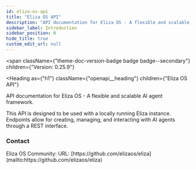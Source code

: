 ```yaml
---
id: eliza-os-api
title: "Eliza OS API"
description: "API documentation for Eliza OS - A flexible and scalable AI agent framework."
sidebar_label: Introduction
sidebar_position: 0
hide_title: true
custom_edit_url: null
---
```



<span
  className={"theme-doc-version-badge badge badge--secondary"}
  children={"Version: 0.25.9"}
>
</span>

<Heading
  as={"h1"}
  className={"openapi__heading"}
  children={"Eliza OS API"}
>
</Heading>



API documentation for Eliza OS - A flexible and scalable AI agent framework.

This API is designed to be used with a locally running Eliza instance. Endpoints allow for creating, 
managing, and interacting with AI agents through a REST interface.

<div
  style={{"display":"flex","flexDirection":"column","marginBottom":"var(--ifm-paragraph-margin-bottom)"}}
>
  <h3
    style={{"marginBottom":"0.25rem"}}
  >
    Contact
  </h3><span>
    Eliza OS Community: 
  </span><span>
    URL: [https://github.com/elizaos/eliza](mailto:https://github.com/elizaos/eliza)
  </span>
</div>
      